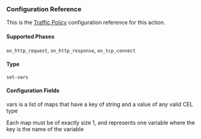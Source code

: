 
### Configuration Reference

This is the [Traffic Policy](/docs/traffic-policy/) configuration
reference for this action.

#### Supported Phases

`on_http_request`, `on_http_response`, `on_tcp_connect`

#### Type

`set-vars`

#### Configuration Fields

<Config>
    <ConfigItem title="vars" type="array of map[string]any of size 1" required={true}>
        <p>vars is a list of maps that have a key of string and a value of any valid CEL type</p>
        <p>Each map must be of exactly size 1, and represents one variable where the key is the name of the variable</p>
    </ConfigItem>
</Config>
